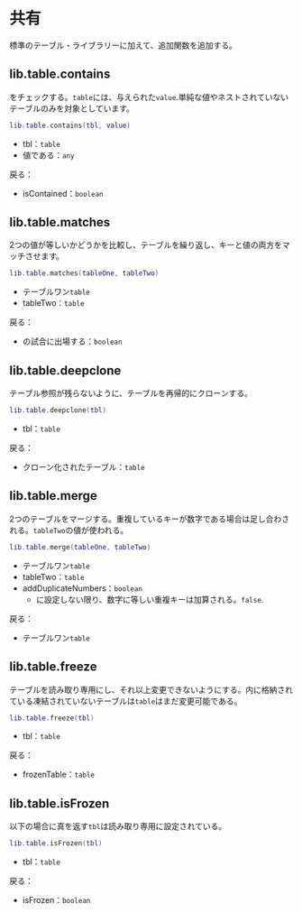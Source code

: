 # 共有

標準のテーブル・ライブラリーに加えて、追加関数を追加する。

## lib.table.contains

をチェックする。`table`には、与えられた`value`.単純な値やネストされていないテーブルのみを対象としています。

```lua
lib.table.contains(tbl, value)
```

* tbl：`table`
* 値である：`any`

戻る：

* isContained：`boolean`

## lib.table.matches

2つの値が等しいかどうかを比較し、テーブルを繰り返し、キーと値の両方をマッチさせます。

```lua
lib.table.matches(tableOne, tableTwo)
```

* テーブルワン`table`
* tableTwo：`table`

戻る：

* の試合に出場する：`boolean`

## lib.table.deepclone

テーブル参照が残らないように、テーブルを再帰的にクローンする。

```lua
lib.table.deepclone(tbl)
```

* tbl：`table`

戻る：

* クローン化されたテーブル：`table`

## lib.table.merge

2つのテーブルをマージする。重複しているキーが数字である場合は足し合わされる。`tableTwo`の値が使われる。

```lua
lib.table.merge(tableOne, tableTwo)
```

* テーブルワン`table`
* tableTwo：`table`
* addDuplicateNumbers：`boolean`
  * に設定しない限り、数字に等しい重複キーは加算される。`false`.

戻る：

* テーブルワン`table`

## lib.table.freeze

テーブルを読み取り専用にし、それ以上変更できないようにする。内に格納されている凍結されていないテーブルは`table`はまだ変更可能である。

```lua
lib.table.freeze(tbl)
```

* tbl：`table`

戻る：

* frozenTable：`table`

## lib.table.isFrozen

以下の場合に真を返す`tbl`は読み取り専用に設定されている。

```lua
lib.table.isFrozen(tbl)
```

* tbl：`table`

戻る：

* isFrozen：`boolean`
